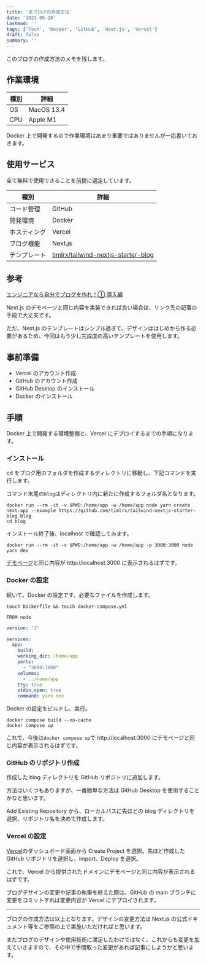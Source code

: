 ```yaml
---
title: '本ブログの作成方法'
date: '2023-05-28'
lastmod: ''
tags: ['Tech', 'Docker', 'GitHub', 'Next.js', 'Vercel']
draft: false
summary: ''
---
```


このブログの作成方法のメモを残します。

## 作業環境

| 種別 | 詳細       |
| ---- | ---------- |
| OS   | MacOS 13.4 |
| CPU  | Apple M1   |

Docker 上で開発するので作業環境はあまり重要ではありませんが一応書いておきます。

## 使用サービス

全て無料で使用できることを前提に選定しています。

| 種別         | 詳細                                                                                          | 
| ------------ | --------------------------------------------------------------------------------------------- | 
| コード管理   | GitHub                                                                                        | 
| 開発環境     | Docker                                                                                        | 
| ホスティング | Vercel                                                                            
| ブログ機能   | Next.js                                                                                  
| テンプレート | [timlrx/tailwind-nextjs-starter-blog](https://github.com/timlrx/tailwind-nextjs-starter-blog)

## 参考

[エンジニアなら自分でブログを作れ！① 導入編](https://zenn.dev/miketako3/articles/9b2b1a9ec13901)

Next.js のデモページと同じ内容を実装できれば良い場合は、リンク先の記事の手段で大丈夫です。

ただ、Next.js のテンプレートはシンプル過ぎて、デザインははじめから作る必要があるため、今回はもう少し完成度の高いテンプレートを使用します。

## 事前準備

- Vercel のアカウント作成
- GitHub のアカウント作成
- GitHub Desktop のインストール
- Docker のインストール

## 手順

Docker 上で開発する環境整備と、Vercel にデプロイするまでの手順になります。

### インストール

cd をブログ用のフォルダを作成するディレクトリに移動し、下記コマンドを実行します。

コマンド末尾の`blog`はディレクトリ内に新たに作成するフォルダ名となります。

```
docker run --rm -it -v $PWD:/home/app -w /home/app node yarn create next-app --example https://github.com/timlrx/tailwind-nextjs-starter-blog blog
cd blog
```

インストール終了後、localhost で確認してみます。

```
docker run --rm -it -v $PWD:/home/app -w /home/app -p 3000:3000 node yarn dev
```

[デモページ](https://tailwind-nextjs-starter-blog.vercel.app)と同じ内容が http://localhost:3000 に表示されるはずです。

### Docker の設定

続いて、Docker の設定です。必要なファイルを作成します。

```
touch Dockerfile && touch docker-compose.yml
```

```:Dockerfile
FROM node
```

```yml:docker-compose.yml
version: '3'

services:
  app:
    build: .
    working_dir: /home/app
    ports:
      - "3000:3000"
    volumes:
      - .:/home/app
    tty: true
    stdin_open: true
    command: yarn dev
```

Docker の設定をビルドし、実行。

```
docker compose build --no-cache
docker compose up
```

これで、今後は`docker compose up`で http://localhost:3000 にデモページと同じ内容が表示されるはずです。

### GitHub のリポジトリ作成

作成した blog ディレクトリを GitHub リポジトリに追加します。

方法はいくつもありますが、一番簡単な方法は GitHub Desktop を使用することかなと思います。

Add Existing Repository から、ローカルパスに先ほどの blog ディレクトリを選択、リポジトリ名を決めて作成します。

### Vercel の設定

[Vercel](https://vercel.com/dashboard)のダッシュボード画面から Create Project を選択。先ほど作成した GitHub リポジトリを選択し、import、Deploy を選択。

これで、Vercel から提供されたドメインにデモページと同じ内容が表示されるはずです。

ブログデザインの変更や記事の執筆を終えた際は、GitHub の main ブランチに変更をコミットすれば変更内容が Vercel にデプロイされます。

---

ブログの作成方法は以上となります。デザインの変更方法は Next.js の公式ドキュメント等をご参照の上で実施いただければと思います。

まだブログのデザインや使用技術に満足したわけではなく、これからも変更を加えていきますので、その中で手間取った変更があれば記事にしようかと思います。
